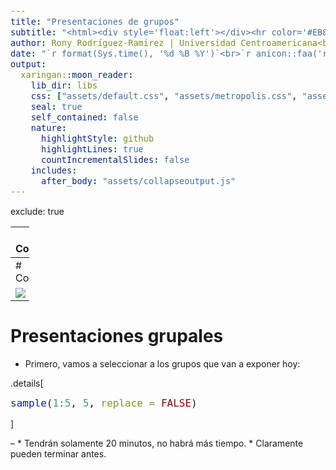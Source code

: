 ```yaml
---
title: "Presentaciones de grupos"
subtitle: "<html><div style='float:left'></div><hr color='#EB811B' size=1px width=796px></html>"
author: Rony Rodríguez-Ramírez | Universidad Centroamericana<br>B018
date: "`r format(Sys.time(), '%d %B %Y')`<br>`r anicon::faa('rocket', animate='float', rtext='&nbsp;rony.maximiliano@doc.uca.edu.ni')`" 
output:
  xaringan::moon_reader:
    lib_dir: libs
    css: ["assets/default.css", "assets/metropolis.css", "assets/metropolis-fonts.css"]
    seal: true
    self_contained: false
    nature:
      highlightStyle: github
      highlightLines: true
      countIncrementalSlides: false
    includes: 
      after_body: "assets/collapseoutput.js"
---
```

exclude: true
<style type="text/css">
code.r{
  font-size: 16px;
}
pre {
  font-size: 16px !important;
}
</style>

---
# Comentarios 

Resultados del ensayo: 
* Media: 7.8 
* Relación con el primer ensayo. 

Resultados del taller: 
* Media: 19
* ¿Bastante fácil no? 

Ya con esto, llevamos 55 puntos acumulados. 
* Quedan pendiente la presentación y el taller númeor 2.
* Noticias sobre el segundo taller al final de la clase.

---
# Comentarios

<img src="figs/fig1.png">

---
# Presentaciones grupales

* Primero, vamos a seleccionar a los grupos que van a exponer hoy: 

.details[
```r
sample(1:5, 5, replace = FALSE)
```
] 

--
* Tendrán solamente 20 minutos, no habrá más tiempo. 
* Claramente pueden terminar antes. 
